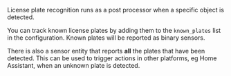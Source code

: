 
License plate recognition runs as a <Link href="/docs/documentation/configuration#post-processors">post processor</Link> when a specific object is detected.

You can track known license plates by adding them to the `known_plates` list in the configuration.
Known plates will be reported as binary sensors.

There is also a sensor entity that reports **all** the plates that have been detected.
This can be used to trigger actions in other platforms, eg Home Assistant, when an unknown plate is detected.

